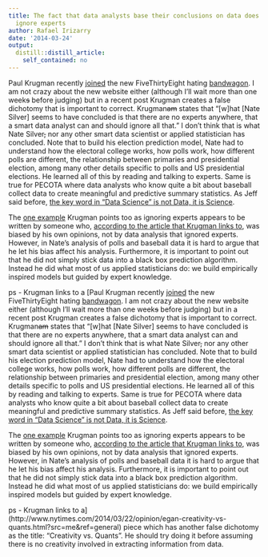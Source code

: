 ```yaml
---
title: The fact that data analysts base their conclusions on data does not mean they
  ignore experts
author: Rafael Irizarry
date: '2014-03-24'
output:
  distill::distill_article:
    self_contained: no
---
```


Paul Krugman recently [joined](http://krugman.blogs.nytimes.com/2014/03/23/tarnished-silver/?_php=true&_type=blogs&_php=true&_type=blogs&_r=1&) the new FiveThirtyEight hating [bandwagon](http://www.salon.com/2014/03/18/nate_silvers_new_fivethirtyeight_is_getting_some_high_profile_bad_reviews/). I am not crazy about the new website either (although I'll wait more than one week<del>s</del> before judging) but in a recent post Krugman creates a false dichotomy that is important to correct. Krugman<del>am</del> states that "[w]hat [Nate Silver] seems to have concluded is that there are no experts anywhere, that a smart data analyst can and should ignore all that." I don't think that is what Nate Silver<del>,</del> nor any other smart data scientist or applied statistician has concluded. Note that to build his election prediction model, Nate had to understand how the electoral college works, how polls work, how different polls are different, the relationship between primaries and presidential election, among many other details specific to polls and US presidential elections. He learned all of this by reading and talking to experts. Same is true for PECOTA where data analysts who know quite a bit about baseball collect data to create meaningful and predictive summary statistics. As Jeff said before, [the key word in "Data Science" is not Data, it is Science](http://simplystatistics.org/2013/12/12/the-key-word-in-data-science-is-not-data-it-is-science/).

The [one example](http://fivethirtyeight.com/features/disasters-cost-more-than-ever-but-not-because-of-climate-change/) Krugman points too as ignoring experts appears to be written by someone who, [according to the article that Krugman links to](http://thinkprogress.org/climate/2014/03/19/3416369/538-climate-article/), was biased by his own opinions, not by data analysis that ignored experts. However, in Nate's analysis of polls and baseball data it is hard to argue that he let his bias affect his analysis. Furthermore, it is important to point out that he did not simply stick data into a black box prediction algorithm. Instead he did what most of us applied statisticians do: we build empirically inspired models but guided by expert knowledge.

ps - Krugman links to a [Paul Krugman recently [joined](http://krugman.blogs.nytimes.com/2014/03/23/tarnished-silver/?_php=true&_type=blogs&_php=true&_type=blogs&_r=1&) the new FiveThirtyEight hating [bandwagon](http://www.salon.com/2014/03/18/nate_silvers_new_fivethirtyeight_is_getting_some_high_profile_bad_reviews/). I am not crazy about the new website either (although I'll wait more than one week<del>s</del> before judging) but in a recent post Krugman creates a false dichotomy that is important to correct. Krugman<del>am</del> states that "[w]hat [Nate Silver] seems to have concluded is that there are no experts anywhere, that a smart data analyst can and should ignore all that." I don't think that is what Nate Silver<del>,</del> nor any other smart data scientist or applied statistician has concluded. Note that to build his election prediction model, Nate had to understand how the electoral college works, how polls work, how different polls are different, the relationship between primaries and presidential election, among many other details specific to polls and US presidential elections. He learned all of this by reading and talking to experts. Same is true for PECOTA where data analysts who know quite a bit about baseball collect data to create meaningful and predictive summary statistics. As Jeff said before, [the key word in "Data Science" is not Data, it is Science](http://simplystatistics.org/2013/12/12/the-key-word-in-data-science-is-not-data-it-is-science/).

The [one example](http://fivethirtyeight.com/features/disasters-cost-more-than-ever-but-not-because-of-climate-change/) Krugman points too as ignoring experts appears to be written by someone who, [according to the article that Krugman links to](http://thinkprogress.org/climate/2014/03/19/3416369/538-climate-article/), was biased by his own opinions, not by data analysis that ignored experts. However, in Nate's analysis of polls and baseball data it is hard to argue that he let his bias affect his analysis. Furthermore, it is important to point out that he did not simply stick data into a black box prediction algorithm. Instead he did what most of us applied statisticians do: we build empirically inspired models but guided by expert knowledge.

ps - Krugman links to a](http://www.nytimes.com/2014/03/22/opinion/egan-creativity-vs-quants.html?src=me&ref=general) piece which has another false dichotomy as the title: "Creativity vs. Quants". He should try doing it before assuming there is no creativity involved in extracting information from data.
